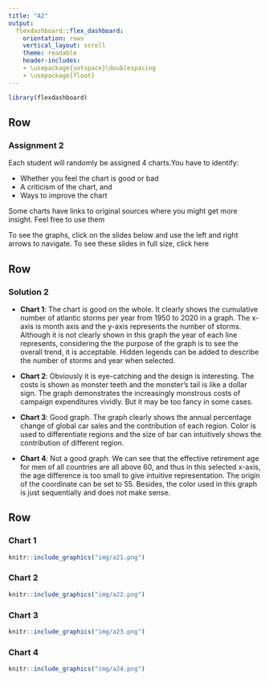 ```yaml
---
title: "A2"
output: 
  flexdashboard::flex_dashboard:
    orientation: rows
    vertical_layout: scroll
    theme: readable
    header-includes:
    - \usepackage{setspace}\doublespacing
    - \usepackage{float}
---
```


<style type="text/css">

.chart-title {  /* chart_title  */
   font-size: 30px;
   font-family: Arial;
  font-
</style>

```r
library(flexdashboard)
```

Row
-----------------------------------------------------------------------

### Assignment 2

Each student will randomly be assigned 4 charts.You have to identify:

- Whether you feel the chart is good or bad
- A criticism of the chart, and
- Ways to improve the chart

Some charts have links to original sources where you might get more insight. Feel free to use them

To see the graphs, click on the slides below and use the left and right arrows to navigate. To see these slides in full size, click here

Row
-----------------------------------------------------------------------

### Solution 2

* **Chart 1**: The chart is good on the whole. It clearly shows the cumulative number of atlantic storms per year from 1950 to 2020 in a graph. The x-axis is month axis and the y-axis represents the number of storms. Although it is not clearly shown in this graph the year of each line represents, considering the the purpose of the graph is to see the overall trend, it is acceptable. Hidden legends can be added to describe the number of storms and year when selected.

* **Chart 2**: Obviously it is eye-catching and the design is interesting. The costs is shown as monster teeth and the monster’s tail is like a dollar sign. The graph demonstrates the increasingly monstrous costs of campaign expenditures vividly. But it may be too fancy in some cases.

* **Chart 3**: Good graph. The graph clearly shows the annual percentage change of global car sales and the contribution of each region. Color is used to differentiate regions and the size of bar can intuitively shows the contribution of different region.

* **Chart 4**: Not a good graph. We can see that the effective retirement age for men of all countries are all above 60, and thus in this selected x-axis, the age difference is too small to give intuitive representation. The origin of the coordinate can be set to 55. Besides, the color used in this graph is just sequentially and does not make sense.



Row {.tabset .tabset-fade }
-------------------------------------

### Chart 1

```r
knitr::include_graphics("img/a21.png")
```


### Chart 2

```r
knitr::include_graphics("img/a22.png")
```

### Chart 3

```r
knitr::include_graphics("img/a23.png")
```

### Chart 4

```r
knitr::include_graphics("img/a24.png")
```
